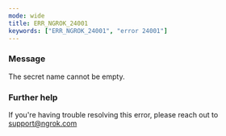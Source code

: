 ```yaml
---
mode: wide
title: ERR_NGROK_24001
keywords: ["ERR_NGROK_24001", "error 24001"]
---
```



### Message

The secret name cannot be empty.

<ErrorDetails />

### Further help

If you're having trouble resolving this error, please reach out to [support@ngrok.com](mailto:support@ngrok.com?subject=Help%20with%20ERR_NGROK_24001)
